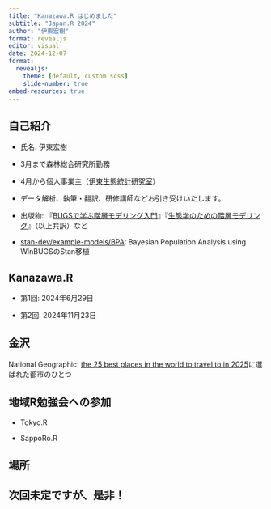 ```yaml
---
title: "Kanazawa.R はじめました"
subtitle: "Japan.R 2024"
author: "伊東宏樹"
format: revealjs
editor: visual
date: 2024-12-07
format:
  revealjs:
    theme: [default, custom.scss]
    slide-number: true
embed-resources: true
---
```


## 自己紹介

-   氏名: 伊東宏樹

-   3月まで森林総合研究所勤務

-   4月から個人事業主（[伊東生態統計研究室](https://ito4303.sakura.ne.jp/)）

-   データ解析、執筆・翻訳、研修講師などお引き受けいたします。

-   出版物: 『[BUGSで学ぶ階層モデリング入門](https://www.kyoritsu-pub.co.jp/book/b10003729.html)』『[生態学のための階層モデリング](https://www.kyoritsu-pub.co.jp/book/b10003301.html)』（以上共訳）など

-   [stan-dev/example-models/BPA](https://github.com/stan-dev/example-models/tree/master/BPA): Bayesian Population Analysis using WinBUGSのStan移植

## Kanazawa.R

-   第1回: 2024年6月29日

-   第2回: 2024年11月23日

## 金沢

National Geographic: [the 25 best places in the world to travel to in 2025](https://www.nationalgeographic.com/travel/slideshow/best-of-the-world-2025)に選ばれた都市のひとつ

## 地域R勉強会への参加

-   Tokyo.R

-   SappoRo.R

## 場所

## 次回未定ですが、是非！
